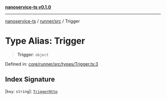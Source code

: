 [**nanoservice-ts v0.1.0**](/docs/ref/README)

***

[nanoservice-ts](/docs/ref/README) / [runner/src](/docs/ref/runner/src/README) / Trigger

# Type Alias: Trigger

> **Trigger**: `object`

Defined in: [core/runner/src/types/Trigger.ts:3](https://github.com/deskree-inc/nanoservice-ts/blob/ba7c322d2df8c8713881891584f33c6c7ed154ba/core/runner/src/types/Trigger.ts#L3)

## Index Signature

\[`key`: `string`\]: [`TriggerHttp`](/docs/ref/runner/src/type-aliases/TriggerHttp)
